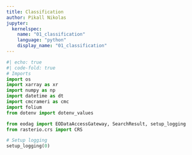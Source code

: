 ```yaml
---
title: Classification
author: Pikall Nikolas
jupyter: 
  kernelspec:
    name: "01_classification"
    language: "python"
    display_name: "01_classification"
---
```


```python
#| echo: true
#| code-fold: true
# Imports
import os
import xarray as xr
import numpy as np
import datetime as dt
import cmcrameri as cmc
import folium
from dotenv import dotenv_values

from eodag import EODataAccessGateway, SearchResult, setup_logging
from rasterio.crs import CRS

# Setup logging
setup_logging(0)
```

